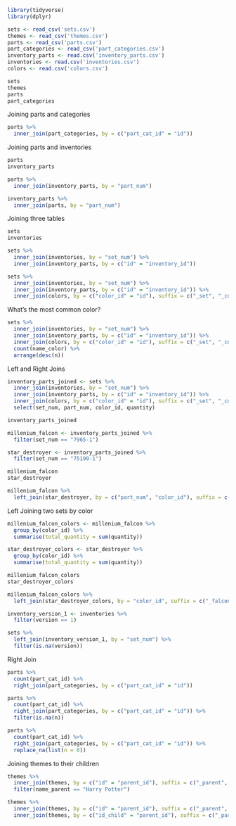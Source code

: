 

```r
library(tidyverse)
library(dplyr)

sets <- read_csv('sets.csv')
themes <- read_csv('themes.csv')
parts <- read_csv('parts.csv')
part_categories <- read_csv('part_categories.csv')
inventory_parts <- read.csv('inventory_parts.csv')
inventories <- read.csv('inventories.csv')
colors <- read.csv('colors.csv')

sets
themes
parts
part_categories

```


Joining parts and categories

```r
parts %>%
  inner_join(part_categories, by = c("part_cat_id" = "id"))

```


Joining parts and inventories

```r
parts
inventory_parts

parts %>%
  inner_join(inventory_parts, by = "part_num")

inventory_parts %>%
  inner_join(parts, by = "part_num")

```


Joining three tables

```r
sets
inventories

sets %>%
  inner_join(inventories, by = "set_num") %>%
  inner_join(inventory_parts, by = c("id" = "inventory_id"))

```

```r
sets %>%
  inner_join(inventories, by = "set_num") %>%
  inner_join(inventory_parts, by = c("id" = "inventory_id")) %>%
  inner_join(colors, by = c("color_id" = "id"), suffix = c("_set", "_color"))

```


What's the most common color?

```r
sets %>%
  inner_join(inventories, by = "set_num") %>%
  inner_join(inventory_parts, by = c("id" = "inventory_id")) %>%
  inner_join(colors, by = c("color_id" = "id"), suffix = c("_set", "_color")) %>%
  count(name_color) %>%
  arrange(desc(n))

```


Left and Right Joins

```r
inventory_parts_joined <- sets %>%
  inner_join(inventories, by = "set_num") %>%
  inner_join(inventory_parts, by = c("id" = "inventory_id")) %>%
  inner_join(colors, by = c("color_id" = "id"), suffix = c("_set", "_color")) %>%
  select(set_num, part_num, color_id, quantity)

inventory_parts_joined

millenium_falcon <- inventory_parts_joined %>%
  filter(set_num == "7965-1")

star_destroyer <- inventory_parts_joined %>%
  filter(set_num == "75190-1")

millenium_falcon
star_destroyer

millenium_falcon %>%
  left_join(star_destroyer, by = c("part_num", "color_id"), suffix = c("_falcon", "_star_destroyer"))

```


Left Joining two sets by color

```r
millenium_falcon_colors <- millenium_falcon %>%
  group_by(color_id) %>%
  summarise(total_quantity = sum(quantity))

star_destroyer_colors <- star_destroyer %>%
  group_by(color_id) %>%
  summarise(total_quantity = sum(quantity))

millenium_falcon_colors
star_destroyer_colors

millenium_falcon_colors %>%
  left_join(star_destroyer_colors, by = "color_id", suffix = c("_falcon", "_star_destroyer"))

```

```r
inventory_version_1 <- inventories %>%
  filter(version == 1)

sets %>%
  left_join(inventory_version_1, by = "set_num") %>%
  filter(is.na(version))

```


Right Join

```r
parts %>%
  count(part_cat_id) %>%
  right_join(part_categories, by = c("part_cat_id" = "id"))

```

```r
parts %>%
  count(part_cat_id) %>%
  right_join(part_categories, by = c("part_cat_id" = "id")) %>%
  filter(is.na(n))

```

```r
parts %>%
  count(part_cat_id) %>%
  right_join(part_categories, by = c("part_cat_id" = "id")) %>%
  replace_na(list(n = 0))

```


Joining themes to their children

```r
themes %>%
  inner_join(themes, by = c("id" = "parent_id"), suffix = c("_parent", "_child")) %>%
  filter(name_parent == "Harry Potter")

```

```r
themes %>%
  inner_join(themes, by = c("id" = "parent_id"), suffix = c("_parent", "_child")) %>%
  inner_join(themes, by = c("id_child" = "parent_id"), suffix = c("_parent", "_grandchild"))

```

